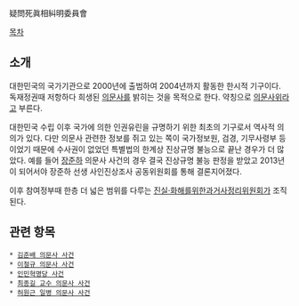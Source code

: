 疑問死眞相糾明委員會

[[목차]]

== 소개 ==
대한민국의 국가기관으로 2000년에 출범하여 2004년까지 활동한 한시적 기구이다. 독재정권때 저항하다 희생된 [[의문사]]를 밝히는 것을 목적으로 한다. 약칭으로 [[의문사위]]라고 부른다.

대한민국 수립 이후 국가에 의한 인권유린을 규명하기 위한 최초의 기구로서 역사적 의의가 있다. 다만 의문사 관련한 정보를 쥐고 있는 쪽이 국가정보원, 검경, 기무사령부 등이었기 때문에 수사권이 없었던 특별법의 한계상 진상규명 불능으로 끝난 경우가 더 많았다. 예를 들어 [[장준하]] 의문사 사건의 경우 결국 진상규명 불능 판정을 받았고 2013년이 되어서야 장준하 선생 사인진상조사 공동위원회를 통해 결론지어졌다.

이후 참여정부때 한층 더 넓은 범위를 다루는 [[진실·화해를위한과거사정리위원회]]가 조직된다.

== 관련 항목 ==
 * [[김준배 의문사 사건]]
 * [[이철규 의문사 사건]]
 * [[인민혁명당 사건]]
 * [[최종길 교수 의문사 사건]]
 * [[허원근 일병 의문사 사건]]
